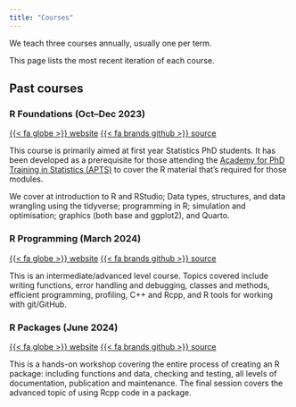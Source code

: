 ```yaml
---
title: "Courses"
---
```


We teach three courses annually, usually one per term. 

This page lists the most recent iteration of each course.

## Past courses

### R Foundations (Oct--Dec 2023)

[{{< fa globe >}} website](https://warwick-stats-resources.github.io/r-foundations/){.btn .btn-primary}
[{{< fa brands github >}} source](https://github.com/Warwick-Stats-Resources/r-foundations){.btn .btn-primary}

This course is primarily aimed at first year Statistics PhD students. It has been developed as a prerequisite for those attending the [Academy for PhD Training in Statistics (APTS)](https://warwick.ac.uk/fac/sci/statistics/apts/) to cover the R material that’s required for those modules.

We cover at introduction to R and RStudio; Data types, structures, and data wrangling using the tidyverse; programming in R; simulation and optimisation; graphics (both base and ggplot2), and Quarto.

### R Programming (March 2024)

[{{< fa globe >}} website](https://warwick-stats-resources.github.io/r-programming-2024/){.btn .btn-primary}
[{{< fa brands github >}} source](https://github.com/Warwick-Stats-Resources/r-programming-2024){.btn .btn-primary}

This is an intermediate/advanced level course. Topics covered include writing functions, error handling and debugging, classes and methods, efficient programming, profiling, C++ and Rcpp, and R tools for working with git/GitHub.

### R Packages (June 2024)

[{{< fa globe >}} website](https://warwick-stats-resources.github.io/r-packages-2024/){.btn .btn-primary}
[{{< fa brands github >}} source](https://github.com/Warwick-Stats-Resources/r-packages-2024){.btn .btn-primary}

This is a hands-on workshop covering the entire process of creating an R package: including functions and data, checking and testing, all levels of documentation, publication and maintenance. The final session covers the advanced topic of using Rcpp code in a package.